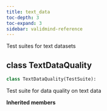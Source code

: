 ```yaml
---
title: text_data
toc-depth: 3
toc-expand: 3
sidebar: validmind-reference
---
```


Test suites for text datasets

## [class]{.muted} TextDataQuality

```python
class TextDataQuality(TestSuite):
```

Test suite for data quality on text data

**Inherited members**
